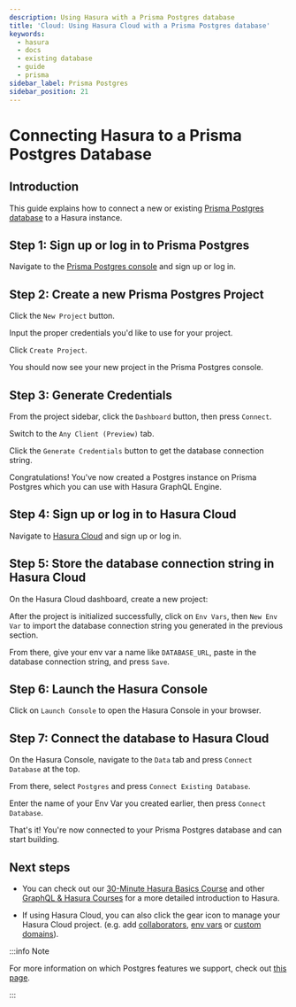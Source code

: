 ```yaml
---
description: Using Hasura with a Prisma Postgres database
title: 'Cloud: Using Hasura Cloud with a Prisma Postgres database'
keywords:
  - hasura
  - docs
  - existing database
  - guide
  - prisma
sidebar_label: Prisma Postgres
sidebar_position: 21
---
```



# Connecting Hasura to a Prisma Postgres Database

## Introduction

This guide explains how to connect a new or existing [Prisma Postgres database](https://pris.ly/ppg) to a
Hasura instance.

## Step 1: Sign up or log in to Prisma Postgres

Navigate to the [Prisma Postgres console](https://console.prisma.io) and sign up or log in.

## Step 2: Create a new Prisma Postgres Project

Click the `New Project` button.

<Thumbnail src="/img/cloud-dbs/prisma-postgres/prisma-new-project-button.png" alt="Prisma Postgres console showing the New Project button" width="700px" />

Input the proper credentials you'd like to use for your project.

<Thumbnail src="/img/cloud-dbs/prisma-postgres/prisma-input-project-settings.png" alt="Prisma Postgres project creation form with input fields for project credentials" width="700px" />

Click `Create Project`.

You should now see your new project in the Prisma Postgres console. 

## Step 3: Generate Credentials

From the project sidebar, click the `Dashboard` button, then press `Connect`.

<Thumbnail src="/img/cloud-dbs/prisma-postgres/prisma-tcp-connect-button.png" alt="Prisma Postgres dashboard with Connect button highlighted" width="700px" />

Switch to the `Any Client (Preview)` tab.

Click the `Generate Credentials` button to get the database connection string.

<Thumbnail src="/img/cloud-dbs/prisma-postgres/prisma-tcp-credentials.png" alt="Prisma Postgres TCP credentials page with connection string and Generate Credentials button" width="700px" />

Congratulations! You've now created a Postgres instance on Prisma Postgres which you can use with Hasura GraphQL Engine.

## Step 4: Sign up or log in to Hasura Cloud

Navigate to [Hasura Cloud](https://cloud.hasura.io/signup/?pg=docs&plcmt=body&cta=navigate-to-hasura-cloud&tech=default)
and sign up or log in.

## Step 5: Store the database connection string in Hasura Cloud

On the Hasura Cloud dashboard, create a new project:

<Thumbnail src="/img/cloud-dbs/create-hasura-cloud-project.png" alt="Hasura Cloud dashboard with Create Project button" />

After the project is initialized successfully, click on `Env Vars`, then `New Env Var` to import the database connection string you generated in the previous section.

<Thumbnail src="/img/cloud-dbs/prisma-postgres/hasura-env-var.png" alt="Hasura Cloud environment variables page with New Env Var button" width="700px" />

From there, give your env var a name like `DATABASE_URL`, paste in the database connection string, and press `Save`.

## Step 6: Launch the Hasura Console

Click on `Launch Console` to open the Hasura Console in your browser.

<Thumbnail src="/img/cloud-dbs/launch-console.png" alt="Hasura Cloud project dashboard with Launch Console button" width="700px" />


## Step 7: Connect the database to Hasura Cloud

On the Hasura Console, navigate to the `Data` tab and press `Connect Database` at the top.

<Thumbnail src="/img/cloud-dbs/hasura-console.png" alt="Hasura Console Data tab with Connect Database button" width="700px" />

From there, select `Postgres` and press `Connect Existing Database`.

<Thumbnail src="/img/cloud-dbs/prisma-postgres/hasura-connect-existing-db.png" alt="Hasura Console database connection page with Postgres selected and Connect Existing Database button" width="700px" />

Enter the name of your Env Var you created earlier, then press `Connect Database`.

<Thumbnail src="/img/cloud-dbs/prisma-postgres/hasura-connect-env-var.png" alt="Hasura Console database connection form with environment variable input field and Connect Database button" width="700px" />

That's it! You're now connected to your Prisma Postgres database and can start building.

## Next steps

- You can check out our [30-Minute Hasura Basics Course](https://hasura.io/learn/graphql/hasura/introduction/) and other
  [GraphQL & Hasura Courses](https://hasura.io/learn/) for a more detailed introduction to Hasura.

- If using Hasura Cloud, you can also click the gear icon to manage your Hasura Cloud project. (e.g. add
  [collaborators](/hasura-cloud/projects/collaborators.mdx#manage-project-collaborators),
  [env vars](/hasura-cloud/projects/env-vars.mdx#manage-project-env-vars) or
  [custom domains](/hasura-cloud/domains.mdx#manage-project-domains)).

<Thumbnail src="/img/getting-started/project-manage.png" alt="Project actions" width="860px" />

:::info Note

For more information on which Postgres features we support, check out [this page](/databases/feature-support.mdx).

:::
